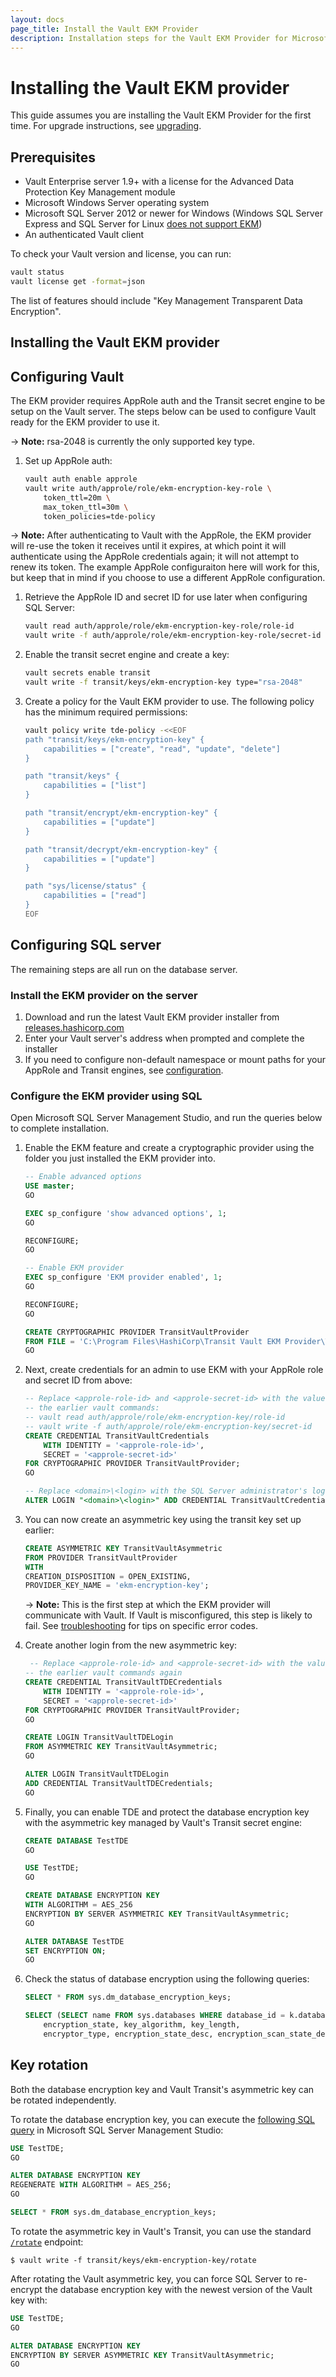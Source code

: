 ```yaml
---
layout: docs
page_title: Install the Vault EKM Provider
description: Installation steps for the Vault EKM Provider for Microsoft SQL Server.
---
```


# Installing the Vault EKM provider

This guide assumes you are installing the Vault EKM Provider for the first time.
For upgrade instructions, see [upgrading](/vault/docs/platform/mssql/upgrading).

## Prerequisites

* Vault Enterprise server 1.9+ with a license for the Advanced Data Protection Key Management module
* Microsoft Windows Server operating system
* Microsoft SQL Server 2012 or newer for Windows (Windows SQL Server Express and SQL Server for Linux [does not support EKM][linux-ekm])
* An authenticated Vault client

To check your Vault version and license, you can run:

```bash
vault status
vault license get -format=json
```

The list of features should include "Key Management Transparent Data Encryption".

[linux-ekm]: https://docs.microsoft.com/en-us/sql/linux/sql-server-linux-editions-and-components-2019?view=sql-server-ver15#Unsupported

## Installing the Vault EKM provider

## Configuring Vault

The EKM provider requires AppRole auth and the Transit secret engine to be setup
on the Vault server. The steps below can be used to configure Vault ready for the
EKM provider to use it.

-> **Note:** rsa-2048 is currently the only supported key type.

1. Set up AppRole auth:

    ```bash
    vault auth enable approle
    vault write auth/approle/role/ekm-encryption-key-role \
        token_ttl=20m \
        max_token_ttl=30m \
        token_policies=tde-policy
    ```

-> **Note:** After authenticating to Vault with the AppRole, the EKM provider
will re-use the token it receives until it expires, at which point it will
authenticate using the AppRole credentials again; it will not attempt to renew
its token. The example AppRole configuraiton here will work for this, but keep
that in mind if you choose to use a different AppRole configuration.

1. Retrieve the AppRole ID and secret ID for use later when configuring SQL Server:

    ```bash
    vault read auth/approle/role/ekm-encryption-key-role/role-id
    vault write -f auth/approle/role/ekm-encryption-key-role/secret-id
    ```

1. Enable the transit secret engine and create a key:

    ```bash
    vault secrets enable transit
    vault write -f transit/keys/ekm-encryption-key type="rsa-2048"
    ```

1. Create a policy for the Vault EKM provider to use. The following policy has
    the minimum required permissions:

    ```bash
    vault policy write tde-policy -<<EOF
    path "transit/keys/ekm-encryption-key" {
        capabilities = ["create", "read", "update", "delete"]
    }

    path "transit/keys" {
        capabilities = ["list"]
    }

    path "transit/encrypt/ekm-encryption-key" {
        capabilities = ["update"]
    }

    path "transit/decrypt/ekm-encryption-key" {
        capabilities = ["update"]
    }

    path "sys/license/status" {
        capabilities = ["read"]
    }
    EOF
    ```

## Configuring SQL server

The remaining steps are all run on the database server.

### Install the EKM provider on the server

1. Download and run the latest Vault EKM provider installer from
  [releases.hashicorp.com](https://releases.hashicorp.com/vault-mssql-ekm-provider/)
1. Enter your Vault server's address when prompted and complete the installer
1. If you need to configure non-default namespace or mount paths for your AppRole and
   Transit engines, see [configuration](/vault/docs/platform/mssql/configuration).

### Configure the EKM provider using SQL

Open Microsoft SQL Server Management Studio, and run the queries below to complete
installation.

1. Enable the EKM feature and create a cryptographic provider using the folder
   you just installed the EKM provider into.

    ```sql
    -- Enable advanced options
    USE master;
    GO

    EXEC sp_configure 'show advanced options', 1;
    GO

    RECONFIGURE;
    GO

    -- Enable EKM provider
    EXEC sp_configure 'EKM provider enabled', 1;
    GO

    RECONFIGURE;
    GO

    CREATE CRYPTOGRAPHIC PROVIDER TransitVaultProvider
    FROM FILE = 'C:\Program Files\HashiCorp\Transit Vault EKM Provider\TransitVaultEKM.dll'
    GO
    ```

1. Next, create credentials for an admin to use EKM with your AppRole role and
    secret ID from above:

    ```sql
    -- Replace <approle-role-id> and <approle-secret-id> with the values from
    -- the earlier vault commands:
    -- vault read auth/approle/role/ekm-encryption-key/role-id
    -- vault write -f auth/approle/role/ekm-encryption-key/secret-id
    CREATE CREDENTIAL TransitVaultCredentials
        WITH IDENTITY = '<approle-role-id>',
        SECRET = '<approle-secret-id>'
    FOR CRYPTOGRAPHIC PROVIDER TransitVaultProvider;
    GO

    -- Replace <domain>\<login> with the SQL Server administrator's login
    ALTER LOGIN "<domain>\<login>" ADD CREDENTIAL TransitVaultCredentials;
    ```

1. You can now create an asymmetric key using the transit key set up earlier:

    ```sql
    CREATE ASYMMETRIC KEY TransitVaultAsymmetric
    FROM PROVIDER TransitVaultProvider
    WITH
    CREATION_DISPOSITION = OPEN_EXISTING,
    PROVIDER_KEY_NAME = 'ekm-encryption-key';
    ```

    -> **Note:** This is the first step at which the EKM provider will communicate with Vault. If
    Vault is misconfigured, this step is likely to fail. See
    [troubleshooting](/vault/docs/platform/mssql/troubleshooting) for tips on specific error codes.

1. Create another login from the new asymmetric key:

    ```sql
     -- Replace <approle-role-id> and <approle-secret-id> with the values from
    -- the earlier vault commands again
    CREATE CREDENTIAL TransitVaultTDECredentials
        WITH IDENTITY = '<approle-role-id>',
        SECRET = '<approle-secret-id>'
    FOR CRYPTOGRAPHIC PROVIDER TransitVaultProvider;
    GO

    CREATE LOGIN TransitVaultTDELogin
    FROM ASYMMETRIC KEY TransitVaultAsymmetric;
    GO

    ALTER LOGIN TransitVaultTDELogin
    ADD CREDENTIAL TransitVaultTDECredentials;
    GO
    ```

1. Finally, you can enable TDE and protect the database encryption key with
   the asymmetric key managed by Vault's Transit secret engine:

    ```sql
    CREATE DATABASE TestTDE
    GO

    USE TestTDE;
    GO

    CREATE DATABASE ENCRYPTION KEY
    WITH ALGORITHM = AES_256
    ENCRYPTION BY SERVER ASYMMETRIC KEY TransitVaultAsymmetric;
    GO

    ALTER DATABASE TestTDE
    SET ENCRYPTION ON;
    GO
    ```

1. Check the status of database encryption using the following queries:
    ```sql
    SELECT * FROM sys.dm_database_encryption_keys;

    SELECT (SELECT name FROM sys.databases WHERE database_id = k.database_id) as name,
        encryption_state, key_algorithm, key_length,
        encryptor_type, encryption_state_desc, encryption_scan_state_desc FROM sys.dm_database_encryption_keys k;

    ```

## Key rotation

Both the database encryption key and Vault Transit's asymmetric key can be rotated independently.

To rotate the database encryption key, you can execute the
[following SQL query](https://docs.microsoft.com/en-us/sql/t-sql/statements/alter-database-encryption-key-transact-sql?view=azuresqldb-current)
in Microsoft SQL Server Management Studio:

```sql
USE TestTDE;
GO

ALTER DATABASE ENCRYPTION KEY
REGENERATE WITH ALGORITHM = AES_256;
GO

SELECT * FROM sys.dm_database_encryption_keys;
```

To rotate the asymmetric key in Vault's Transit, you can use the standard
[`/rotate`](/vault/api-docs/secret/transit#rotate-key) endpoint:

```shell-session
$ vault write -f transit/keys/ekm-encryption-key/rotate
```

After rotating the Vault asymmetric key, you can force SQL Server to re-encrypt the database encryption
key with the newest version of the Vault key with:

```sql
USE TestTDE;
GO

ALTER DATABASE ENCRYPTION KEY
ENCRYPTION BY SERVER ASYMMETRIC KEY TransitVaultAsymmetric;
GO
```
